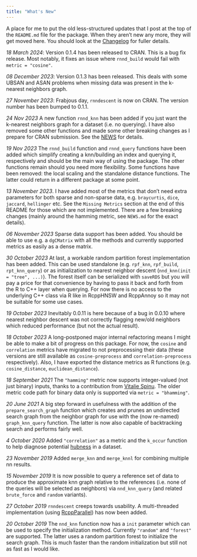 ```yaml
---
title: "What's New"
---
```


A place for me to put the old less-structured updates that I post at the top of
the `README.md` file for the package. When they aren't new any more, they will
get moved here. You should look at the
[Changelog](https://jlmelville.github.io/rnndescent/news/index.html) for fuller 
details.

*18 March 2024*: Version 0.1.4 has been released to CRAN. This is a bug fix
release. Most notably, it fixes an issue where `rnnd_build` would fail
with `metric = "cosine"`.

*08 December 2023*: Version 0.1.3 has been released. This deals with some UBSAN
and ASAN problems when missing data was present in the k-nearest neighbors
graph.

*27 November 2023*: Frabjous day, `rnndescent` is now on CRAN. The version
number has been bumped to 0.1.1.

*24 Nov 2023* A new function `rnnd_knn` has been added if you just want the
k-nearest neighbors graph for a dataset (i.e. no querying). I have also removed
some other functions and made some other breaking changes as I prepare for
CRAN submission. See the [NEWS](NEWS.md) for details.

*19 Nov 2023* The `rnnd_build` function and `rnnd_query` functions have been
added which simplify creating a knn/building an index and querying it,
respectively and should be the main way of using the package. The other 
functions remain should you need more flexibility. Some functions have been
removed: the local scaling and the standalone distance functions. The latter
could return in a different package at some point.

*13 November 2023*. I have added most of the metrics that don't need extra
parameters for both sparse and non-sparse data, e.g. `braycurtis`, `dice`,
`jaccard`, `hellinger` etc. See the `Missing Metrics` section at the end of this
README for those which are not implemented. There are a few breaking changes
(mainly around the hamming metric, see `NEWS.md` for the exact details).

*06 November 2023* Sparse data support has been added. You should be able to 
use e.g. a `dgCMatrix` with all the methods and currently supported metrics as
easily as a dense matrix.

*30 October 2023* At last, a workable random partition forest implementation
has been added. This can be used standalone (e.g. `rpf_knn`, 
`rpf_build`, `rpt_knn_query`) or as initialization to nearest neighbor descent
(`nnd_knn(init = "tree", ...)`). The forest itself can be serialized with 
`saveRDS` but you will pay a price for that convenience by having to pass it 
back and forth from the R to C++ layer when querying. For now there is no 
access to the underlying C++ class via R like in RcppHNSW and RcppAnnoy so it
may not be suitable for some use cases.

*19 October 2023* Inevitably 0.0.11 is here because of a bug in 0.0.10 where 
nearest neighbor descent was not correctly flagging new/old neighbors which
reduced performance (but not the actual result).

*18 October 2023* A long-postponed major internal refactoring means I might be 
able to make a bit of progress on this package. For now, the `cosine` and
`correlation` metrics have migrated to not preprocessing their data (these 
versions are still available as `cosine-preprocess` and `correlation-preprocess`
respectively). Also, I have exported the distance metrics as R functions (e.g.
`cosine_distance`, `euclidean_distance`).

*18 September 2021* The `"hamming"` metric now supports integer-valued (not just
binary) inputs, thanks to a contribution from
[Vitalie Spinu](https://github.com/vspinu). The older metric code path for
binary data only is supported via `metric = "bhamming"`.

*20 June 2021* A big step forward in usefulness with the addition of the
`prepare_search_graph` function which creates and prunes an undirected search
graph from the neighbor graph for use with the (now re-named) `graph_knn_query`
function. The latter is now also capable of backtracking search and performs
fairly well.

*4 October 2020* Added `"correlation"` as a metric and the `k_occur` function
to help diagnose potential
[hubness](https://www.jmlr.org/papers/v11/radovanovic10a.html) in a dataset.

*23 November 2019* Added `merge_knn` and `merge_knnl` for combining multiple
nn results.

*15 November 2019* It is now possible to query a reference set of data to
produce the approximate knn graph relative to the references (i.e. none of the
queries will be selected as neighbors) via `nnd_knn_query` (and related
`brute_force` and `random` variants).

*27 October 2019* `rnndescent` creeps towards usability. A multi-threaded
implementation (using
[RcppParallel](https://cran.r-project.org/package=RcppParallel)) has now been
added.

*20 October 2019* The `nnd_knn` function now has a `init` parameter which can
be used to specify the initialization method. Currently `"random"` and
`"forest"` are supported. The latter uses a random partition forest to
initialize the search graph. This is much faster than the random initialization
but still not as fast as I would like.
